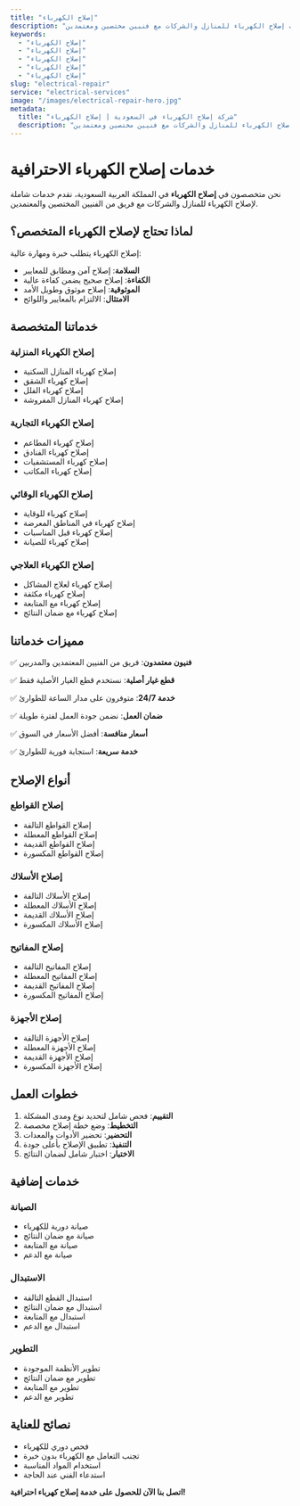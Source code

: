 ```yaml
---
title: "إصلاح الكهرباء"
description: "خدمات إصلاح الكهرباء للمنازل والشركات مع فنيين مختصين ومعتمدين"
keywords:
  - "إصلاح الكهرباء"
  - "إصلاح الكهرباء"
  - "إصلاح الكهرباء"
  - "إصلاح الكهرباء"
  - "إصلاح الكهرباء"
slug: "electrical-repair"
service: "electrical-services"
image: "/images/electrical-repair-hero.jpg"
metadata:
  title: "شركة إصلاح الكهرباء في السعودية | إصلاح الكهرباء"
  description: "أفضل شركة إصلاح كهرباء في السعودية. إصلاح الكهرباء للمنازل والشركات مع فنيين مختصين ومعتمدين."
---
```


# خدمات إصلاح الكهرباء الاحترافية

نحن متخصصون في **إصلاح الكهرباء** في المملكة العربية السعودية، نقدم خدمات شاملة لإصلاح الكهرباء للمنازل والشركات مع فريق من الفنيين المختصين والمعتمدين.

## لماذا تحتاج لإصلاح الكهرباء المتخصص؟

إصلاح الكهرباء يتطلب خبرة ومهارة عالية:

- **السلامة**: إصلاح آمن ومطابق للمعايير
- **الكفاءة**: إصلاح صحيح يضمن كفاءة عالية
- **الموثوقية**: إصلاح موثوق وطويل الأمد
- **الامتثال**: الالتزام بالمعايير واللوائح

## خدماتنا المتخصصة

### إصلاح الكهرباء المنزلية
- إصلاح كهرباء المنازل السكنية
- إصلاح كهرباء الشقق
- إصلاح كهرباء الفلل
- إصلاح كهرباء المنازل المفروشة

### إصلاح الكهرباء التجارية
- إصلاح كهرباء المطاعم
- إصلاح كهرباء الفنادق
- إصلاح كهرباء المستشفيات
- إصلاح كهرباء المكاتب

### إصلاح الكهرباء الوقائي
- إصلاح كهرباء للوقاية
- إصلاح كهرباء في المناطق المعرضة
- إصلاح كهرباء قبل المناسبات
- إصلاح كهرباء للصيانة

### إصلاح الكهرباء العلاجي
- إصلاح كهرباء لعلاج المشاكل
- إصلاح كهرباء مكثفة
- إصلاح كهرباء مع المتابعة
- إصلاح كهرباء مع ضمان النتائج

## مميزات خدماتنا

✅ **فنيون معتمدون**: فريق من الفنيين المعتمدين والمدربين

✅ **قطع غيار أصلية**: نستخدم قطع الغيار الأصلية فقط

✅ **خدمة 24/7**: متوفرون على مدار الساعة للطوارئ

✅ **ضمان العمل**: نضمن جودة العمل لفترة طويلة

✅ **أسعار منافسة**: أفضل الأسعار في السوق

✅ **خدمة سريعة**: استجابة فورية للطوارئ

## أنواع الإصلاح

### إصلاح القواطع
- إصلاح القواطع التالفة
- إصلاح القواطع المعطلة
- إصلاح القواطع القديمة
- إصلاح القواطع المكسورة

### إصلاح الأسلاك
- إصلاح الأسلاك التالفة
- إصلاح الأسلاك المعطلة
- إصلاح الأسلاك القديمة
- إصلاح الأسلاك المكسورة

### إصلاح المفاتيح
- إصلاح المفاتيح التالفة
- إصلاح المفاتيح المعطلة
- إصلاح المفاتيح القديمة
- إصلاح المفاتيح المكسورة

### إصلاح الأجهزة
- إصلاح الأجهزة التالفة
- إصلاح الأجهزة المعطلة
- إصلاح الأجهزة القديمة
- إصلاح الأجهزة المكسورة

## خطوات العمل

1. **التقييم**: فحص شامل لتحديد نوع ومدى المشكلة
2. **التخطيط**: وضع خطة إصلاح مخصصة
3. **التحضير**: تحضير الأدوات والمعدات
4. **التنفيذ**: تطبيق الإصلاح بأعلى جودة
5. **الاختبار**: اختبار شامل لضمان النتائج

## خدمات إضافية

### الصيانة
- صيانة دورية للكهرباء
- صيانة مع ضمان النتائج
- صيانة مع المتابعة
- صيانة مع الدعم

### الاستبدال
- استبدال القطع التالفة
- استبدال مع ضمان النتائج
- استبدال مع المتابعة
- استبدال مع الدعم

### التطوير
- تطوير الأنظمة الموجودة
- تطوير مع ضمان النتائج
- تطوير مع المتابعة
- تطوير مع الدعم

## نصائح للعناية

- فحص دوري للكهرباء
- تجنب التعامل مع الكهرباء بدون خبرة
- استخدام المواد المناسبة
- استدعاء الفني عند الحاجة

**اتصل بنا الآن للحصول على خدمة إصلاح كهرباء احترافية!**
